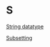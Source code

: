 # S {-}

[String datatype](https://linkedin-learning.pxf.io/rweekly_atomics)

[Subsetting](https://linkedin-learning.pxf.io/rweekly_subset)
